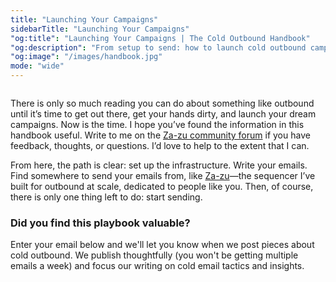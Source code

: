 ```yaml
---
title: "Launching Your Campaigns"
sidebarTitle: "Launching Your Campaigns"
"og:title": "Launching Your Campaigns | The Cold Outbound Handbook"
"og:description": "From setup to send: how to launch cold outbound campaigns, pick a sequencer, and start getting replies."
"og:image": "/images/handbook.jpg"
mode: "wide"
---
```



<img
  className=""
  src="/images/fishing.jpeg"
  alt=""
/>

There is only so much reading you can do about something like outbound until it’s time to get out there, get your hands dirty, and launch your dream campaigns. Now is the time. I hope you’ve found the information in this handbook useful. Write to me on the [Za-zu community forum](https://discord.gg/bCFBxjXtGs) if you have feedback, thoughts, or questions. I’d love to help to the extent that I can.

From here, the path is clear: set up the infrastructure. Write your emails. Find somewhere to send your emails from, like [Za-zu](https://za-zu.com)—the sequencer I’ve built for outbound at scale, dedicated to people like you. Then, of course, there is only one thing left to do: start sending.

### Did you find this playbook valuable?

Enter your email below and we'll let you know when we post pieces about cold outbound. We publish thoughtfully (you won't be getting multiple emails a week) and focus our writing on cold email tactics and insights.

<Newsletter />